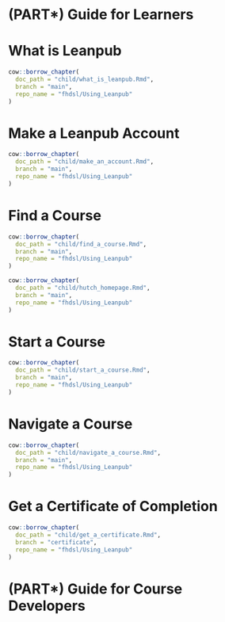 
# (PART\*) Guide for Learners {-}

# What is Leanpub

:::: {.borrowed_chunk}
```r
cow::borrow_chapter(
  doc_path = "child/what_is_leanpub.Rmd",
  branch = "main",
  repo_name = "fhdsl/Using_Leanpub"
)
```
::::

# Make a Leanpub Account

:::: {.borrowed_chunk}
```r
cow::borrow_chapter(
  doc_path = "child/make_an_account.Rmd",
  branch = "main",
  repo_name = "fhdsl/Using_Leanpub"
)
```
::::

# Find a Course

:::: {.borrowed_chunk}
```r
cow::borrow_chapter(
  doc_path = "child/find_a_course.Rmd",
  branch = "main",
  repo_name = "fhdsl/Using_Leanpub"
)
```
::::

:::: {.borrowed_chunk}
```r
cow::borrow_chapter(
  doc_path = "child/hutch_homepage.Rmd",
  branch = "main",
  repo_name = "fhdsl/Using_Leanpub"
)
```
::::

# Start a Course

:::: {.borrowed_chunk}
```r
cow::borrow_chapter(
  doc_path = "child/start_a_course.Rmd",
  branch = "main",
  repo_name = "fhdsl/Using_Leanpub"
)
```
::::

# Navigate a Course

:::: {.borrowed_chunk}
```r
cow::borrow_chapter(
  doc_path = "child/navigate_a_course.Rmd",
  branch = "main",
  repo_name = "fhdsl/Using_Leanpub"
)
```
::::

# Get a Certificate of Completion

:::: {.borrowed_chunk}
```r
cow::borrow_chapter(
  doc_path = "child/get_a_certificate.Rmd",
  branch = "certificate",
  repo_name = "fhdsl/Using_Leanpub"
)
```
::::

# (PART\*) Guide for Course Developers {-}
